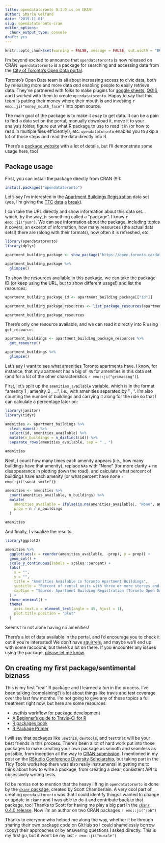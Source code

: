 ```yaml
---
title: opendatatoronto 0.1.0 is on CRAN!
author: Sharla Gelfand
date: '2019-11-01'
slug: opendatatoronto-cran
editor_options:
  chunk_output_type: console
draft: yes
---
```


```r
knitr::opts_chunk$set(warning = FALSE, message = FALSE, out.width = "80%")
```

I'm beyond excited to announce that `opendatatoronto` is now released on CRAN! `opendatatoronto` is a package for searching and accessing data from the [City of Toronto's Open Data portal](https://open.toronto.ca/).

Toronto's Open Data team is all about increasing access to civic data, both by releasing more and more data *and* enabling people to easily retrieve data. They've partnered with folks to make plugins for [google sheets](https://medium.com/@ryan.garnett/towards-data-analytics-open-data-and-the-ckan-google-sheets-add-on-3d9010a2102e#xd_co_f=ZWQ2NzljZDAtOWVjNS00ZWM5LTgyZDctMGUzYmQ0NTRlNWY4~), [QGIS](https://medium.com/@ryan.garnett/towards-location-intelligence-open-data-and-the-qgis-ckan-browser-plugin-72883035009), and I worked with them to create `opendatatoronto`. Happy to say that this team is putting their money where their mouth is and investing `r emo::ji("money_mouth_face")` into open source.

The main goal of the package is to make it *easy* to get data. It can be a pain to find a data set on the portal, manually download it, move it to your analysis folder, figure out what R package to use to read it in (or how to read in multiple files efficiently!), etc. `opendatatoronto` enables you to skip a lot of those steps and read the data directly into R.

There's a [package website](https://sharlagelfand.github.io/opendatatoronto/) with a lot of details, but I'll demonstrate some usage here, too!

## Package usage

First, you can install the package directly from CRAN (!!!):

```r
install.packages("opendatatoronto")
```


Let's say I'm interested in the [Apartment Buildings Registration](https://open.toronto.ca/dataset/apartment-building-registration/) data set (yes, I'm giving the [TTC](https://sharla.party/posts/usethis-for-reporting/) [data](https://sharla.party/posts/new-data-strategies/) [a](https://sharla.party/posts/tidy-ttc/) [break](https://sharla.party/posts/tidying-toronto-open-data/)).

I can take the URL directly and show information about this data set... which, by the way, is something called a "package". I know `r emo::ji("yum")`. We can see information about the package, including topics it covers, an excerpt of information, how many resources (the actual data sets!) there are (along with their formats), how often it is refreshed, etc.

```r
library(opendatatoronto)
library(dplyr)

apartment_building_package <- show_package("https://open.toronto.ca/dataset/apartment-building-registration/")

apartment_building_package %>%
  glimpse()
```

To show the resources available in this package, we can take the package ID (or keep using the URL, but to show different usage!) and list the resources:

```r
apartment_building_package_id <- apartment_building_package[["id"]]

apartment_building_package_resources <- list_package_resources(apartment_building_package_id)

apartment_building_package_resources
```

There's only one resource available, and we can read it directly into R using `get_resource`:

```r
apartment_buildings <- apartment_building_package_resources %>%
  get_resource()

apartment_buildings %>%
  glimpse()
```

Let's say I want to see what amenities Toronto apartments have. I know, for instance, that my apartment has a big ol' `NA` for amenities in this data set (and for a lot of the other characteristics `r emo::ji("grimacing")`). 

First, let's split up the `amenities_available` variable, which is in the format "amenity_1 , amenity_2 , ...", i.e., with amenities separated by " , ". I'm also counting the number of buildings and carrying it along for the ride so that I can calculate a percentage later on:

```r
library(janitor)
library(tidyr)

amenities <- apartment_buildings %>%
  clean_names() %>%
  select(id, amenities_available) %>%
  mutate(n_buildings = n_distinct(id)) %>%
  separate_rows(amenities_available, sep = " , ")

amenities
```

Next, I count how many times each amenity appears (i.e., how many buildings have that amenity), replace `NA`s with "None" (for more clarity + no disappearance in plotting down the road), and calculate what percent of buildings have each amenity (or what percent have none `r emo::ji("sweat_smile")`):

```r
amenities <- amenities %>%
  count(amenities_available, n_buildings) %>%
  mutate(
    amenities_available = ifelse(is.na(amenities_available), "None", amenities_available),
    prop = n / n_buildings
  )

amenities
```

And finally, I visualize the results:

```r
library(ggplot2)

amenities %>%
  ggplot(aes(x = reorder(amenities_available, -prop), y = prop)) +
  geom_col() +
  scale_y_continuous(labels = scales::percent) +
  labs(
    x = "",
    y = "",
    title = "Amenities Available in Toronto Apartment Buildings",
    subtitle = "Percent of rental units with three or more storeys and ten or more units",
    caption = "Source: Apartment Building Registration (Toronto Open Data)"
  ) +
  theme_minimal() +
  theme(
    axis.text.x = element_text(angle = 45, hjust = 1),
    plot.title.position = "plot"
  )
```

Seems I'm not alone having no amenities!

There's a lot of data available in the portal, and I'd encourage you to check it out if you're interested! We don't have [squirrels](https://twitter.com/linpoonsays/status/1184115802183753729), and maybe we'll end up with some raccoons, but there's a lot on there. If you encounter any issues using the package, [please let me know](https://github.com/sharlagelfand/opendatatoronto/issues).

## On creating my first package/sentimental biznass

This is my first "real" R package and I learned a *ton* in the process. I've been talking (complaining?) a lot about things like travis and test coverage over the last few months. I'm not going to give any of these topics a full treatment right now, but here are some resources:

* [usethis workflow for package development](https://www.hvitfeldt.me/blog/usethis-workflow-for-package-development/)
* [A Beginner's guide to Travis-CI for R](https://juliasilge.com/blog/beginners-guide-to-travis/)
* [R packages book](https://r-pkgs.org/)
* [R Package Primer](https://kbroman.org/pkg_primer/)

I will say that packages like `usethis`, `devtools`, and `testthat` will be your best friends in this process. There's been a lot of hard work put into those packages to make creating your own package as smooth and seamless as possible, from inception all the way to [CRAN submission](https://usethis.r-lib.org/reference/use_release_issue.html). I mentioned in my post on the [RStudio Conference Diversity Scholarship](https://sharla.party/posts/rstudio-conf-diversity-scholarships/), but taking part in the Tidy Tools workshop there was also really instrumental in getting me to think about how to write a package, from creating a clear, consistent API to obsessively writing tests.

I'd be remiss not to mention that the heavy lifting in `opendatatoronto` is done by the [`ckanr` package](https://github.com/ropensci/ckanr/), created by Scott Chamberlain. A very cool part of creating `opendatatoronto` was that I could identify things I wanted to change or update in `ckanr` and I was able to do it and contribute back to that package, too! Thanks to Scott for having me play a big part in the [`ckanr` 0.4.0 release](https://github.com/ropensci/ckanr/blob/master/NEWS.md#ckanr-040). Now I'm an author on two CRAN packages `r emo::ji("sob")`

Thanks to everyone who helped me along the way, whether it be through sharing their own package code on GitHub so I could shamelessly borrow (copy) their approaches or by answering questions I asked directly. This is my first go, but it won't be my last `r emo::ji("muscle")`
